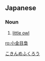 ==Japanese==
{{ja-kanjitab|こ|きん|め|ふくろう}}

===Noun===
{{ja-noun|コキンメフクロウ}}

# [[little owl]]

[[Category:ja:Owls|こきんめふくろう]]

[[ro:小金目梟]]